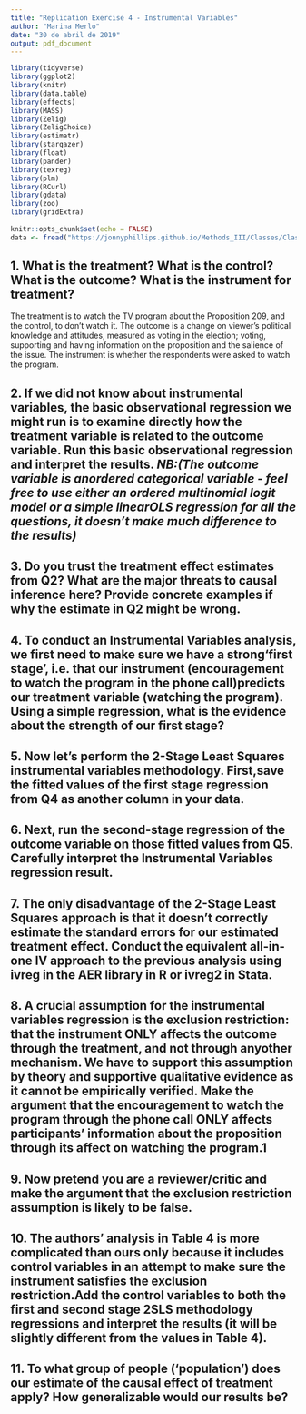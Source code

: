 ```yaml
---
title: "Replication Exercise 4 - Instrumental Variables"
author: "Marina Merlo"
date: "30 de abril de 2019"
output: pdf_document
---
```


```r
library(tidyverse)
library(ggplot2)
library(knitr)
library(data.table)
library(effects)
library(MASS)
library(Zelig)
library(ZeligChoice)
library(estimatr)
library(stargazer)
library(float)
library(pander)
library(texreg)
library(plm)
library(RCurl)
library(gdata) 
library(zoo)
library(gridExtra)
 
knitr::opts_chunk$set(echo = FALSE)
data <- fread("https://jonnyphillips.github.io/Methods_III/Classes/Class_6/Replication/IV.csv")
```

## 1. What is the treatment? What is the control? What is the outcome? What is the instrument for treatment?

The treatment is to watch the TV program about the Proposition 209, and the control, to don't watch it. The outcome is a change on viewer's political knowledge and attitudes, measured as voting in the election; voting, supporting and having information on the proposition and the salience of the issue. The instrument is whether the respondents were asked to watch the program. 

 
## 2. If we did not know about instrumental variables, the basic observational regression we might run is to examine directly how the treatment variable is related to the outcome variable. Run this basic observational regression and interpret the results. *NB:(The outcome variable is anordered categorical variable - feel free to use either an ordered multinomial logit model or a simple linearOLS regression for all the questions, it doesn’t make much difference to the results)* 

## 3. Do you trust the treatment effect estimates from Q2? What are the major threats to causal inference here? Provide concrete examples if why the estimate in Q2 might be wrong.

## 4. To conduct an Instrumental Variables analysis, we first need to make sure we have a strong‘first stage’, i.e. that our instrument (encouragement to watch the program in the phone call)predicts our treatment variable (watching the program). Using a simple regression, what is the evidence about the strength of our first stage?

## 5. Now let’s perform the 2-Stage Least Squares instrumental variables methodology. First,save the fitted values of the first stage regression from Q4 as another column in your data.

## 6. Next, run the second-stage regression of the outcome variable on those fitted values from Q5. Carefully interpret the Instrumental Variables regression result.

## 7. The only disadvantage of the 2-Stage Least Squares approach is that it doesn’t correctly estimate the standard errors for our estimated treatment effect. Conduct the equivalent all-in-one IV approach to the previous analysis using ivreg in the AER library in R or ivreg2 in Stata.

## 8. A crucial assumption for the instrumental variables regression is the exclusion restriction: that the instrument ONLY affects the outcome through the treatment, and not through anyother mechanism. We have to support this assumption by theory and supportive qualitative evidence as it cannot be empirically verified. Make the argument that the encouragement to watch the program through the phone call ONLY affects participants’ information about the proposition through its affect on watching the program.1


## 9. Now pretend you are a reviewer/critic and make the argument that the exclusion restriction assumption is likely to be false.

## 10. The authors’ analysis in Table 4 is more complicated than ours only because it includes control variables in an attempt to make sure the instrument satisfies the exclusion restriction.Add the control variables to both the first and second stage 2SLS methodology regressions and interpret the results (it will be slightly different from the values in Table 4).

## 11. To what group of people (‘population’) does our estimate of the causal effect of treatment apply? How generalizable would our results be?
